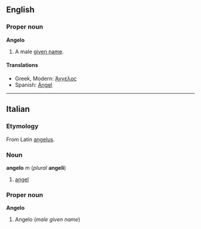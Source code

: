 ==English==
===Proper noun===
'''Angelo'''

#A male [[given name]].

====Translations====

*Greek, Modern: [[Άγγελος]]
*Spanish: [[Ángel]]

----
==Italian==
===Etymology===
From Latin [[angelus]].

===Noun===
'''angelo''' ''m'' (''plural'' '''angeli''')

#[[angel]]

===Proper noun===
'''Angelo'''

#Angelo (''male given name'')